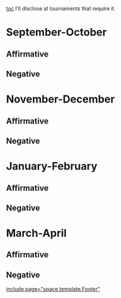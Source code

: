 [[toc]]
I'll disclose at tournaments that require it.



=September-October= 

==Affirmative== 
== == 
==Negative== 


=November-December= 
==Affirmative== 
==Negative== 

=January-February= 
==Affirmative== 
==Negative== 

=March-April= 
==Affirmative== 
==Negative== 

[[include page="space.template.Footer"]]